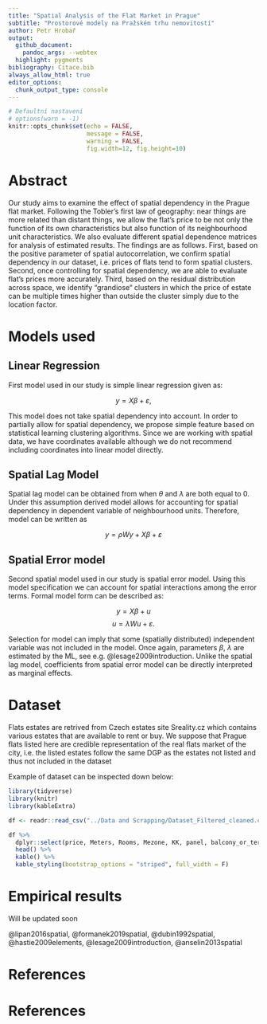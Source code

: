 ```yaml
---
title: "Spatial Analysis of the Flat Market in Prague"
subtitle: "Prostorové modely na Pražském trhu nemovitostí"
author: Petr Hrobař
output:
  github_document:
    pandoc_args: --webtex
  highlight: pygments
bibliography: Citace.bib
always_allow_html: true
editor_options: 
  chunk_output_type: console
---
```

  
```r
# Defaultní nastavení
# options(warn = -1)
knitr::opts_chunk$set(echo = FALSE,
                      message = FALSE,
                      warning = FALSE,
                      fig.width=12, fig.height=10)
```

# Abstract

Our study aims to examine the effect of spatial dependency in the Prague flat
market. Following the Tobler’s first law of geography: near things are more related
than distant things, we allow the flat’s price to be not only the function of its own
characteristics but also function of its neighbourhood unit characteristics. We also
evaluate different spatial dependence matrices for analysis of estimated results. The
findings are as follows. First, based on the positive parameter of spatial autocorrelation,
we confirm spatial dependency in our dataset, i.e. prices of flats tend to form spatial
clusters. Second, once controlling for spatial dependency, we are able to evaluate
flat’s prices more accurately. Third, based on the residual distribution across space,
we identify “grandiose“ clusters in which the price of estate can be multiple times
higher than outside the cluster simply due to the location factor.

# Models used

## Linear Regression
First model used in our study is simple linear regression given as:

$$ 
    y = X\beta + \varepsilon,
$$

This model does not take spatial dependency into account. In order to partially allow for spatial dependency, we propose simple feature based on statistical learning clustering algorithms. Since we are working with spatial data, we have coordinates available although we do not recommend including coordinates into linear model directly. 


## Spatial Lag Model

Spatial lag model can be obtained from when $\theta$ and $\lambda$ are both equal to 0. Under this assumption derived model allows for accounting for spatial dependency in dependent variable of neighbourhood units. Therefore, model can be written as


$$  y = \rho W y + X\beta + \varepsilon $$


## Spatial Error model

Second spatial model used in our study is spatial error model. Using this model specification we can account for spatial interactions among the error terms. Formal model form can be described as:


$$y = X \beta + u $$
$$u = \lambda W u + \varepsilon.$$


Selection for model can imply that some (spatially distributed) independent variable was not included in the model. Once again, parameters $\beta$, $\lambda$ are estimated by the ML, see e.g. @lesage2009introduction. Unlike the spatial lag model, coefficients from spatial error model can be directly interpreted as marginal effects. 


# Dataset

Flats estates are retrived from Czech estates site Sreality.cz which contains various estates that are available to rent
or buy. We suppose that Prague flats listed here are credible representation of the real flats market of the city, i.e.
the listed estates follow the same DGP as the estates not listed and thus not included in the dataset

Example of dataset can be inspected down below:

```r
library(tidyverse)
library(knitr)
library(kableExtra)

df <- readr::read_csv("../Data and Scrapping/Dataset_Filtered_cleaned.csv")

df %>% 
  dplyr::select(price, Meters, Rooms, Mezone, KK, panel, balcony_or_terrase, novostavba) %>%
  head() %>% 
  kable() %>%
  kable_styling(bootstrap_options = "striped", full_width = F)
```


# Empirical results

Will be updated soon

@lipan2016spatial,
@formanek2019spatial,
@dubin1992spatial,
@hastie2009elements,
@lesage2009introduction,
@anselin2013spatial


# References




# References
